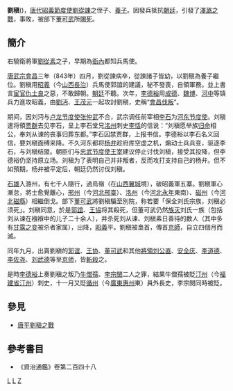 '''劉稹'''({{bd|？||844年||catIdx=Liu Congjian}})，[[唐代|唐代]][[昭義節度使|昭義節度使]][[劉從諫|劉從諫]]之侄子、[[養子|養子]]。因發兵抵抗[[朝廷|朝廷]]，引發了[[澤潞之戰|澤潞之戰]]，事敗，被部下[[董可武|董可武]]所[[賜死|賜死]]。

==簡介==
右驍衛將軍[[劉從素|劉從素]]之子，早期為[[衙內|衙內]]都知兵馬使。

[[唐武宗|唐武宗]][[会昌_(唐朝)|會昌]]三年（843年）四月，劉從諫病卒，從諫諸子皆幼，以劉稹為養子繼位。劉稹用[[昭義|昭義]]（今[[山西|山西]][[長治市|長治]]）兵馬使郭誼的建議，秘不發喪，自領軍務。並上書言[[宦官|宦官]][[仇士良|仇士良]]之惡，不敢歸朝。[[朝廷|朝廷]]不聽。次年，[[李德裕|李德裕]]用[[成德|成德]]、[[魏博|魏博]]、[[河中|河中]]等镇兵力進攻昭義，由[[劉沔|劉沔]]、[[王茂元|王茂元]]一起攻討劉稹，史稱“[[會昌伐叛|會昌伐叛]]”。

期间，因刘沔与[[卢龙节度使|卢龙节度使]][[张仲武|张仲武]]不合，武宗调任前宰相[[李石_(唐朝)|李石]]为[[河东节度使|河东节度使]]。刘稹遣将領[[贾群|贾群]]去见李石，呈上李石堂兄[[洺州|洺州]]刺史[[李恬|李恬]]的信说：“刘稹愿举族[[归命|归命]]相公，奉刘从谏的丧事归葬东都。”李石囚禁贾群，上报书信。李德裕以李石名义回信，要刘稹面缚来降。不久河东都将[[杨弁|杨弁]]趁府库空虚之机，煽动士兵兵变，驱逐李石，与刘稹结盟。朝臣们与[[忠武节度使|忠武节度使]][[王宰_(节度使)|王宰]]建议停止讨伐刘稹，接受其投降，但李德裕仍坚持原立场。刘稹为了表明自己并非叛者，反而攻打支持自己的杨弁。但不如預期，杨弁被平定后，朝廷仍然讨伐刘稹。

[[石雄|石雄]]入潞州，有七千人隨行，過烏嶺（在[[山西|山西]][[翼城|翼城]]境），破昭義軍五寨。劉稹軍心漸怠，將士愈覺離心，[[邢州|邢州]]（今[[河北|河北]][[邢臺|邢臺]]）、[[洺州|洺州]]（今[[河北|河北]][[永年|永年]]東南）、[[磁州|磁州]]（今[[河北|河北]][[磁縣|磁縣]]）相繼倒戈。部下[[董可武|董可武]]將劉稹騙至別院，称若要「保全刘氏宗族，刘稹必须死」。刘稹同意，於是[[郭誼|郭誼]]、[[王協|王協]]将其殺死，但董可武仍然[[族灭|族灭]]刘氏一族（包括刘从谏在襁褓中的儿子二十余人），并杀死刘从谏、刘稹素日善待的数人（其中多有[[甘露之变|甘露之变]]被杀者家属），出降，[[昭義|昭義]]平。劉稹被梟首，傳首[[京師|京師]]，自立四個月而滅。

同年九月，出賣劉稹的[[郭谊|郭谊]]、[[王协|王协]]、[[董可武|董可武]]和其他[[將領|將領]][[刘公直|刘公直]]、[[安全庆|安全庆]]、[[李道德|李道德]]、[[李佐尧|李佐尧]]、[[刘武德|刘武德]]等至[[京师|京师]]，皆[[斬殺|斬殺]]之。

是時[[李德裕|李德裕]]上奏劉稹之叛乃[[牛僧孺|牛僧孺]]、[[李宗閔|李宗閔]]二人之罪，結果牛僧孺被貶[[汀州|汀州]]（今[[福建省|福建省]][[汀州|汀州]]）刺史，十一月又貶[[循州|循州]]（今[[廣東|廣東]][[惠州|惠州]]東）員外長史，李宗閔同時被貶。

{{藩鎮節度使|伯父/養父[[劉從諫|劉從諫]]|無，割據滅亡|唐朝[[昭義節度使|昭義節度使]]|844年四月—八月}}

==參見==
* [[唐平劉稹之戰|唐平劉稹之戰]]

==參考書目==
* 《資治通鑑》卷第二百四十八

[[Category:唐朝軍事人物|L]]
[[Category:昭義節度使|L]]
[[Category:劉姓|Z]]